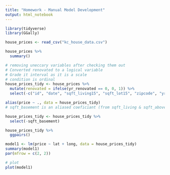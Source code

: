 ```yaml
---
title: "Homework - Manual Model Development"
output: html_notebook
---
```


```r
library(tidyverse)
library(GGally)
```

```r
house_prices <- read_csv("kc_house_data.csv")
```

```r
house_prices %>% 
  summary()

```

```r
# removing uneccary variables after checking them out 
# Converted renovated to a logical variable
# Grade it interval as it is a scale
# condition is ordinal 
house_prices_tidy <- house_prices %>% 
  mutate(renovated = ifelse(yr_renovated == 0, 0, 1)) %>% 
  select(-c("id", "date", "sqft_living15", "sqft_lot15", "zipcode", "yr_renovated")) 

```

```r
alias(price ~ ., data = house_prices_tidy)
# sqft_basement is an aliased coeficiant (from sqft_living & sqft_above) so I remvoed it

house_prices_tidy <- house_prices_tidy %>% 
  select(-sqft_basement)
```

```r
house_prices_tidy %>% 
  ggpairs()
```
```r
model1 <- lm(price ~ lat + long, data = house_prices_tidy)
summary(model1)
par(mfrow = c(2, 2)) 

# plot
plot(model1)
```

